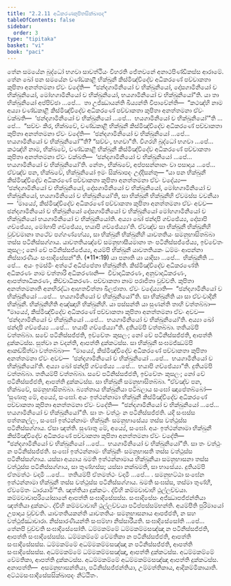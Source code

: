 ```yaml
---
title: "2.2.11 අධිකරණකුපිතසික්ඛාපද"
tableOfContents: false
sidebar:
  order: 3
type: "tipitaka"
basket: "vi"
book: "paci"
---
```



<DynamicBreadcrumb />

<Division number="715" book="paci">

<Paragraph number="2344" book="paci">
තේන සමයේන බුද්ධෝ භගවා සාවත්ථියං විහරති ජේතවනේ අනාථපිණ්ඩිකස්ස ආරාමේ. තේන ඛෝ පන සමයේන චණ්ඩකාළී භික්ඛුනී කිස්මිඤ්චිදේව අධිකරණේ පච්චාකතා කුපිතා අනත්තමනා ඒවං වදේති—  “ඡන්දගාමිනියෝ ච භික්ඛුනියෝ, දෝසගාමිනියෝ ච භික්ඛුනියෝ, මෝහගාමිනියෝ ච භික්ඛුනියෝ, භයගාමිනියෝ ච භික්ඛුනියෝ”ති.
</Paragraph>

<Paragraph number="2345" book="paci">
යා තා භික්ඛුනියෝ අප්පිච්ඡා …පේ…  තා උජ්ඣායන්ති ඛිය්‍යන්ති විපාචේන්ති—  “කථඤ්හි නාම අය්‍යා චණ්ඩකාළී කිස්මිඤ්චිදේව අධිකරණේ පච්චාකතා කුපිතා අනත්තමනා ඒවං වක්ඛති—  ‘ඡන්දගාමිනියෝ ච භික්ඛුනියෝ …පේ…  භයගාමිනියෝ ච භික්ඛුනියෝ’”ති …පේ…  “සච්චං කිර, භික්ඛවේ, චණ්ඩකාළී භික්ඛුනී කිස්මිඤ්චිදේව අධිකරණේ පච්චාකතා කුපිතා අනත්තමනා ඒවං වදේති—  ‘ඡන්දගාමිනියෝ ච භික්ඛුනියෝ …පේ…  භයගාමිනියෝ ච භික්ඛුනියෝ’”ති? “සච්චං, භගවා”ති. විගරහි බුද්ධෝ භගවා …පේ…  කථඤ්හි නාම, භික්ඛවේ, චණ්ඩකාළී භික්ඛුනී කිස්මිඤ්චිදේව අධිකරණේ පච්චාකතා කුපිතා අනත්තමනා ඒවං වක්ඛති—  ‘ඡන්දගාමිනියෝ ච භික්ඛුනියෝ …පේ…  භයගාමිනියෝ ච භික්ඛුනියෝ’ති. නේතං, භික්ඛවේ, අප්පසන්නානං වා පසාදාය …පේ…  ඒවඤ්ච පන, භික්ඛවේ, භික්ඛුනියෝ ඉමං සික්ඛාපදං උද්දිසන්තු—
</Paragraph>

</Division>
<Division number="716" book="paci">

<Paragraph number="2346" book="paci">
<Emphasis>“යා පන භික්ඛුනී කිස්මිඤ්චිදේව අධිකරණේ පච්චාකතා කුපිතා අනත්තමනා ඒවං වදේය්‍ය—  ‘ඡන්දගාමිනියෝ ච භික්ඛුනියෝ, දෝසගාමිනියෝ ච භික්ඛුනියෝ, මෝහගාමිනියෝ ච භික්ඛුනියෝ, භයගාමිනියෝ ච භික්ඛුනියෝ’ති, සා භික්ඛුනී භික්ඛුනීහි ඒවමස්ස වචනීයා—  ‘මාය්‍යේ, කිස්මිඤ්චිදේව අධිකරණේ පච්චාකතා කුපිතා අනත්තමනා ඒවං අවච—  ඡන්දගාමිනියෝ ච භික්ඛුනියෝ දෝසගාමිනියෝ ච භික්ඛුනියෝ මෝහගාමිනියෝ ච භික්ඛුනියෝ භයගාමිනියෝ ච භික්ඛුනියෝති. අය්‍යා ඛෝ ඡන්දාපි ගච්ඡේය්‍ය, දෝසාපි ගච්ඡේය්‍ය, මෝහාපි ගච්ඡේය්‍ය, භයාපි ගච්ඡේය්‍යා’ති. ඒවඤ්ච සා භික්ඛුනී භික්ඛුනීහි වුච්චමානා තථේව පග්ගණ්හේය්‍ය, සා භික්ඛුනී භික්ඛුනීහි යාවතතියං සමනුභාසිතබ්බා තස්ස පටිනිස්සග්ගාය. යාවතතියඤ්චේ සමනුභාසීයමානා තං පටිනිස්සජ්ජේය්‍ය, ඉච්චේතං කුසලං; නෝ චේ පටිනිස්සජ්ජේය්‍ය, අයම්පි භික්ඛුනී යාවතතියකං ධම්මං ආපන්නා නිස්සාරණීයං සංඝාදිසේසන්”</Emphasis>ති. (*11*:<Emphasis>19</Emphasis>)
</Paragraph>

</Division>
<Division number="717" book="paci">

<Paragraph number="2347" book="paci">
<Emphasis>යා පනා</Emphasis>ති යා යාදිසා …පේ…  <Emphasis>භික්ඛුනී</Emphasis>ති …පේ…  අයං ඉමස්මිං අත්ථේ අධිප්පේතා භික්ඛුනීති.
</Paragraph>

<Paragraph number="2348" book="paci">
<Emphasis>කිස්මිඤ්චිදේව අධිකරණේ</Emphasis>ති අධිකරණං නාම චත්තාරි අධිකරණානි—  විවාදාධිකරණං, අනුවාදාධිකරණං, ආපත්තාධිකරණං, කිච්චාධිකරණං.
</Paragraph>

<Paragraph number="2349" book="paci">
<Emphasis>පච්චාකතා</Emphasis> නාම පරාජිතා වුච්චති.
</Paragraph>

<Paragraph number="2350" book="paci">
<Emphasis>කුපිතා අනත්තමනා</Emphasis>ති අනභිරද්ධා ආහතචිත්තා ඛිලජාතා.
</Paragraph>

<Paragraph number="2351" book="paci">
<Emphasis>ඒවං වදේය්‍යා</Emphasis>ති—  “ඡන්දගාමිනියෝ ච භික්ඛුනියෝ …පේ…  භයගාමිනියෝ ච භික්ඛුනියෝ”ති.
</Paragraph>

<Paragraph number="2352" book="paci">
<Emphasis>සා භික්ඛුනී</Emphasis>ති යා සා ඒවංවාදිනී භික්ඛුනී.
</Paragraph>

<Paragraph number="2353" book="paci">
<Emphasis>භික්ඛුනීහී</Emphasis>ති අඤ්ඤාහි භික්ඛුනීහි.
</Paragraph>

<Paragraph number="2354" book="paci">
යා පස්සන්ති යා සුණන්ති තාහි වත්තබ්බා—  “මාය්‍යේ, කිස්මිඤ්චිදේව අධිකරණේ පච්චාකතා කුපිතා අනත්තමනා ඒවං අවච—  ‘ඡන්දගාමිනියෝ ච භික්ඛුනියෝ …පේ…  භයගාමිනියෝ ච භික්ඛුනියෝ’ති. අය්‍යා ඛෝ ඡන්දාපි ගච්ඡේය්‍ය …පේ…  භයාපි ගච්ඡේය්‍යා”ති. දුතියම්පි වත්තබ්බා. තතියම්පි වත්තබ්බා. සචේ පටිනිස්සජ්ජති, ඉච්චේතං කුසලං; නෝ චේ පටිනිස්සජ්ජති, ආපත්ති දුක්කටස්ස. සුත්වා න වදන්ති, ආපත්ති දුක්කටස්ස. සා භික්ඛුනී සංඝමජ්ඣම්පි ආකඩ්ඪිත්වා වත්තබ්බා—  “මාය්‍යේ, කිස්මිඤ්චිදේව අධිකරණේ පච්චාකතා කුපිතා අනත්තමනා ඒවං අවච—  ‘ඡන්දගාමිනියෝ ච භික්ඛුනියෝ …පේ…  භයගාමිනියෝ ච භික්ඛුනියෝ’ති. අය්‍යා ඛෝ ඡන්දාපි ගච්ඡේය්‍ය …පේ…  භයාපි ගච්ඡේය්‍යා”ති. දුතියම්පි වත්තබ්බා. තතියම්පි වත්තබ්බා. සචේ පටිනිස්සජ්ජති, ඉච්චේතං කුසලං; නෝ චේ පටිනිස්සජ්ජති, ආපත්ති දුක්කටස්ස. සා භික්ඛුනී සමනුභාසිතබ්බා. “ඒවඤ්ච පන, භික්ඛවේ, සමනුභාසිතබ්බා. බ්‍යත්තාය භික්ඛුනියා පටිබලාය සංඝෝ ඤාපේතබ්බෝ—
</Paragraph>

</Division>
<Division number="718" book="paci">

<Paragraph number="2355" book="paci">
‘සුණාතු මේ, අය්‍යේ, සංඝෝ. අයං ඉත්ථන්නාමා භික්ඛුනී කිස්මිඤ්චිදේව අධිකරණේ පච්චාකතා කුපිතා අනත්තමනා ඒවං වදේති—  “ඡන්දගාමිනියෝ ච භික්ඛුනියෝ …පේ…  භයගාමිනියෝ ච භික්ඛුනියෝ”ති. සා තං වත්ථුං න පටිනිස්සජ්ජති. යදි සංඝස්ස පත්තකල්ලං, සංඝෝ ඉත්ථන්නාමං භික්ඛුනිං සමනුභාසේය්‍ය තස්ස වත්ථුස්ස පටිනිස්සග්ගාය. ඒසා ඤත්ති.
</Paragraph>

<Paragraph number="2356" book="paci">
සුණාතු මේ, අය්‍යේ, සංඝෝ. අයං ඉත්ථන්නාමා භික්ඛුනී කිස්මිඤ්චිදේව අධිකරණේ පච්චාකතා කුපිතා අනත්තමනා ඒවං වදේති—  “ඡන්දගාමිනියෝ ච භික්ඛුනියෝ …පේ…  භයගාමිනියෝ ච භික්ඛුනියෝ”ති. සා තං වත්ථුං න පටිනිස්සජ්ජති. සංඝෝ ඉත්ථන්නාමං භික්ඛුනිං සමනුභාසති තස්ස වත්ථුස්ස පටිනිස්සග්ගාය. යස්සා අය්‍යාය ඛමති ඉත්ථන්නාමාය භික්ඛුනියා සමනුභාසනා තස්ස වත්ථුස්ස පටිනිස්සග්ගාය, සා තුණ්හස්ස; යස්සා නක්ඛමති, සා භාසේය්‍ය.
</Paragraph>

<Paragraph number="2357" book="paci">
දුතියම්පි ඒතමත්ථං වදාමි …පේ…  තතියම්පි ඒතමත්ථං වදාමි …පේ… .
</Paragraph>

<Paragraph number="2358" book="paci">
සමනුභට්ඨා සංඝේන ඉත්ථන්නාමා භික්ඛුනී තස්ස වත්ථුස්ස පටිනිස්සග්ගාය. ඛමති සංඝස්ස, තස්මා තුණ්හී, ඒවමේතං ධාරයාමී’”ති.
</Paragraph>

<Paragraph number="2359" book="paci">
ඤත්තියා දුක්කටං. ද්වීහි කම්මවාචාහි ථුල්ලච්චයා. කම්මවාචාපරියෝසානේ ආපත්ති සංඝාදිසේසස්ස. සංඝාදිසේසං අජ්ඣාපජ්ජන්තියා ඤත්තියා දුක්කටං. ද්වීහි කම්මවාචාහි ථුල්ලච්චයා පටිප්පස්සම්භන්ති.
</Paragraph>

<Paragraph number="2360" book="paci">
<Emphasis>අයම්පී</Emphasis>ති පුරිමායෝ උපාදාය වුච්චති.
</Paragraph>

<Paragraph number="2361" book="paci">
<Emphasis>යාවතතියකන්</Emphasis>ති යාවතතියං සමනුභාසනාය ආපජ්ජති, න සහ වත්ථුජ්ඣාචාරා.
</Paragraph>

<Paragraph number="2362" book="paci">
<Emphasis>නිස්සාරණීයන්</Emphasis>ති සංඝම්හා නිස්සාරීයති.
</Paragraph>

<Paragraph number="2363" book="paci">
<Emphasis>සංඝාදිසේසෝ</Emphasis>ති …පේ…  තේනපි වුච්චති සංඝාදිසේසෝති.
</Paragraph>

</Division>
<Division number="719" book="paci">

<Paragraph number="2364" book="paci">
ධම්මකම්මේ ධම්මකම්මසඤ්ඤා න පටිනිස්සජ්ජති, ආපත්ති සංඝාදිසේසස්ස. ධම්මකම්මේ වේමතිකා න පටිනිස්සජ්ජති, ආපත්ති සංඝාදිසේසස්ස. ධම්මකම්මේ අධම්මකම්මසඤ්ඤා න පටිනිස්සජ්ජති, ආපත්ති සංඝාදිසේසස්ස.
</Paragraph>

<Paragraph number="2365" book="paci">
අධම්මකම්මේ ධම්මකම්මසඤ්ඤා, ආපත්ති දුක්කටස්ස. අධම්මකම්මේ වේමතිකා, ආපත්ති දුක්කටස්ස. අධම්මකම්මේ අධම්මකම්මසඤ්ඤා ආපත්ති දුක්කටස්ස.
</Paragraph>

</Division>
<Division number="720" book="paci">

<Paragraph number="2366" book="paci">
අනාපත්ති—  අසමනුභාසන්තියා, පටිනිස්සජ්ජන්තියා, උම්මත්තිකාය, ආදිකම්මිකායාති.

</Paragraph>
</Division>

<Paragraph number="2367" type="center" book="paci">
අට්ඨමසංඝාදිසේසසික්ඛාපදං නිට්ඨිතං.
</Paragraph>